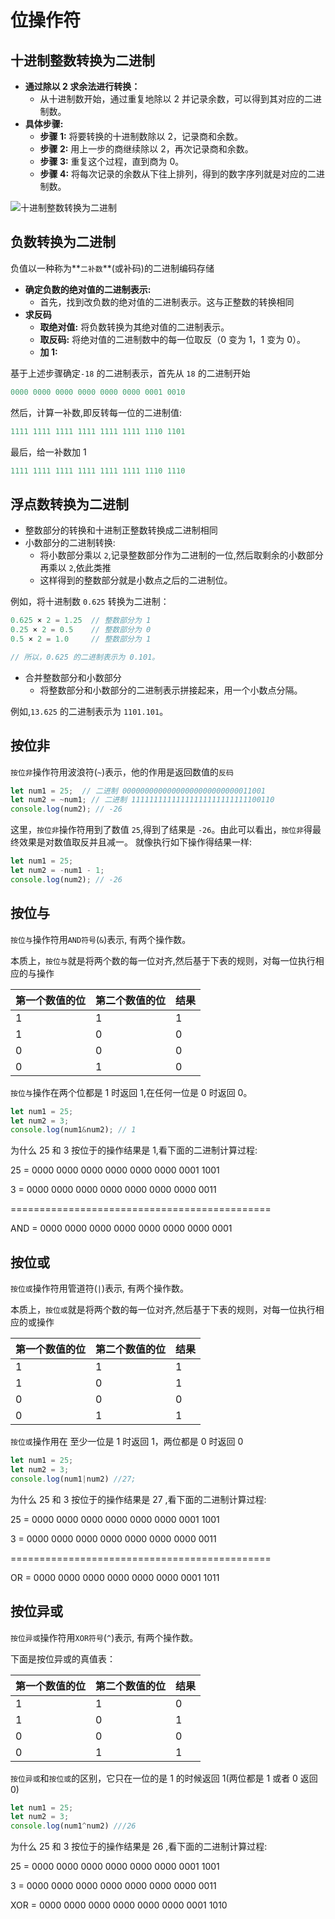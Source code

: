 # 位操作符

## 十进制整数转换为二进制

- **通过除以 2 求余法进行转换：**
  - 从十进制数开始，通过重复地除以 2 并记录余数，可以得到其对应的二进制数。
- **具体步骤:**
  - **步骤 1:** 将要转换的十进制数除以 2，记录商和余数。
  - **步骤 2:** 用上一步的商继续除以 2，再次记录商和余数。
  - **步骤 3:** 重复这个过程，直到商为 0。
  - **步骤 4:** 将每次记录的余数从下往上排列，得到的数字序列就是对应的二进制数。

![十进制整数转换为二进制](./images/3363347273264ae58b7c7dd94d965b64~tplv-k3u1fbpfcp-zoom-in-crop-mark_1512_0_0_0.awebp)

## 负数转换为二进制

负值以一种称为**`二补数`**(或补码)的二进制编码存储

- **确定负数的绝对值的二进制表示:**
  - 首先，找到改负数的绝对值的二进制表示。这与正整数的转换相同
- **求反码**
  - **取绝对值:** 将负数转换为其绝对值的二进制表示。
  - **取反码:** 将绝对值的二进制数中的每一位取反（0 变为 1，1 变为 0）。
  - **加 1:**

基于上述步骤确定`-18` 的二进制表示，首先从 `18` 的二进制开始

```javaScript
0000 0000 0000 0000 0000 0000 0001 0010
```

然后，计算一补数,即反转每一位的二进制值:

```javaScript
1111 1111 1111 1111 1111 1111 1110 1101
```

最后，给一补数加 1

```javaScript
1111 1111 1111 1111 1111 1111 1110 1110
```

## 浮点数转换为二进制

- 整数部分的转换和十进制正整数转换成二进制相同
- 小数部分的二进制转换:
  - 将小数部分乘以 `2`,记录整数部分作为二进制的一位,然后取剩余的小数部分再乘以 `2`,依此类推
  - 这样得到的整数部分就是小数点之后的二进制位。

例如，将十进制数 `0.625` 转换为二进制：

```javaScript
0.625 × 2 = 1.25  // 整数部分为 1
0.25 × 2 = 0.5    // 整数部分为 0
0.5 × 2 = 1.0     // 整数部分为 1

// 所以，0.625 的二进制表示为 0.101。
```

- 合并整数部分和小数部分
  - 将整数部分和小数部分的二进制表示拼接起来，用一个小数点分隔。

例如,`13.625` 的二进制表示为 `1101.101`。

## 按位非

`按位非`操作符用波浪符(`~`)表示，他的作用是返回数值的`反码`

```javaScript
let num1 = 25;  // 二进制 00000000000000000000000000011001
let num2 = ~num1; // 二进制 11111111111111111111111111100110
console.log(num2); // -26
```

这里，`按位非`操作符用到了数值 `25`,得到了结果是 `-26`。由此可以看出，`按位非`得最终效果是对数值取反并且减一。
就像执行如下操作得结果一样:

```javaScript
let num1 = 25;
let num2 = -num1 - 1;
console.log(num2); // -26
```

## 按位与

`按位与`操作符用`AND符号`(`&`)表示, 有两个操作数。

本质上，`按位与`就是将两个数的每一位对齐,然后基于下表的规则，对每一位执行相应的与操作

| 第一个数值的位 | 第二个数值的位 | 结果 |
| -------------- | -------------- | ---- |
| 1              | 1              | 1    |
| 1              | 0              | 0    |
| 0              | 0              | 0    |
| 0              | 1              | 0    |

`按位与`操作在两个位都是 1 时返回 1,在任何一位是 0 时返回 0。

```javaScript
let num1 = 25;
let num2 = 3;
console.log(num1&num2); // 1
```

为什么 25 和 3 按位于的操作结果是 1,看下面的二进制计算过程:

25 = 0000 0000 0000 0000 0000 0000 0001 1001

3 = 0000 0000 0000 0000 0000 0000 0000 0011

=============================================

AND = 0000 0000 0000 0000 0000 0000 0000 0001

## 按位或

`按位或`操作符用管道符(`|`)表示, 有两个操作数。

本质上，`按位或`就是将两个数的每一位对齐,然后基于下表的规则，对每一位执行相应的或操作

| 第一个数值的位 | 第二个数值的位 | 结果 |
| -------------- | -------------- | ---- |
| 1              | 1              | 1    |
| 1              | 0              | 1    |
| 0              | 0              | 0    |
| 0              | 1              | 1    |

`按位或`操作用在 至少一位是 1 时返回 1，两位都是 0 时返回 0

```javaScript
let num1 = 25;
let num2 = 3;
console.log(num1|num2) //27;
```

为什么 25 和 3 按位于的操作结果是 27 ,看下面的二进制计算过程:

25 = 0000 0000 0000 0000 0000 0000 0001 1001

3 = 0000 0000 0000 0000 0000 0000 0000 0011

=============================================

OR = 0000 0000 0000 0000 0000 0000 0001 1011

## 按位异或

`按位异或`操作符用`XOR符号`(`^`)表示, 有两个操作数。

下面是按位异或的真值表：

| 第一个数值的位 | 第二个数值的位 | 结果 |
| -------------- | -------------- | ---- |
| 1              | 1              | 0    |
| 1              | 0              | 1    |
| 0              | 0              | 0    |
| 0              | 1              | 1    |

`按位异或`和`按位或`的区别，它只在一位的是 1 的时候返回 1(两位都是 1 或者 0 返回 0)

```javaScript
let num1 = 25;
let num2 = 3;
console.log(num1^num2) ///26
```

为什么 25 和 3 按位于的操作结果是 26 ,看下面的二进制计算过程:

25 = 0000 0000 0000 0000 0000 0000 0001 1001

3 = 0000 0000 0000 0000 0000 0000 0000 0011

XOR = 0000 0000 0000 0000 0000 0000 0001 1010
